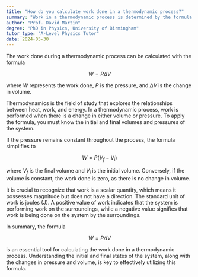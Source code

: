 ```yaml
---
title: "How do you calculate work done in a thermodynamic process?"
summary: "Work in a thermodynamic process is determined by the formula W = PΔV, where W represents work, P is pressure, and ΔV is the change in volume."
author: "Prof. David Martin"
degree: "PhD in Physics, University of Birmingham"
tutor_type: "A-Level Physics Tutor"
date: 2024-05-30
---
```


The work done during a thermodynamic process can be calculated with the formula 

$$
W = P \Delta V
$$

where $W$ represents the work done, $P$ is the pressure, and $\Delta V$ is the change in volume.

Thermodynamics is the field of study that explores the relationships between heat, work, and energy. In a thermodynamic process, work is performed when there is a change in either volume or pressure. To apply the formula, you must know the initial and final volumes and pressures of the system. 

If the pressure remains constant throughout the process, the formula simplifies to 

$$
W = P (V_f - V_i)
$$ 

where $V_f$ is the final volume and $V_i$ is the initial volume. Conversely, if the volume is constant, the work done is zero, as there is no change in volume.

It is crucial to recognize that work is a scalar quantity, which means it possesses magnitude but does not have a direction. The standard unit of work is joules (J). A positive value of work indicates that the system is performing work on the surroundings, while a negative value signifies that work is being done on the system by the surroundings.

In summary, the formula 

$$
W = P \Delta V
$$ 

is an essential tool for calculating the work done in a thermodynamic process. Understanding the initial and final states of the system, along with the changes in pressure and volume, is key to effectively utilizing this formula.
    